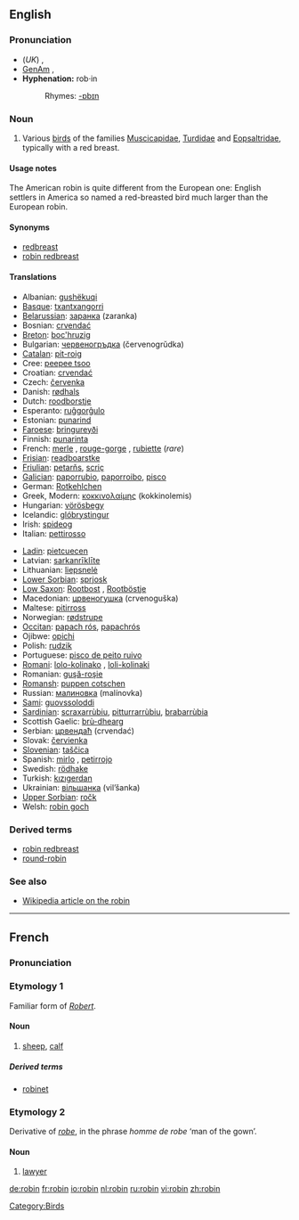 {{see|Robin}}
==English==
{{wikipedia}}
===Pronunciation===
* (''UK'') {{IPA|/ˈrɒbɪn/}}, {{SAMPA|/"rQbIn/}}
* [[GenAm]] {{IPA|/ˈrɑbɪn/}}, {{SAMPA|/"rAbIn/}}
*'''Hyphenation:''' rob·in
*:Rhymes: [[Rhymes:English:-ɒbɪn|-ɒbɪn]]

===Noun===
{{en-noun}}

# Various [[bird]]s of the families [[Muscicapidae]], [[Turdidae]] and [[Eopsaltridae]], typically with a red breast.

====Usage notes====
The American robin is quite different from the European one: English settlers in America so named a red-breasted bird much larger than the European robin.

====Synonyms====
*[[redbreast]]
*[[robin redbreast]]

====Translations====
{{trans-top|bird}}
*Albanian: [[gushëkuqi]]
*[[Basque]]: [[txantxangorri]]
*[[Belarussian]]: [[заранка]] (zaranka)
*Bosnian: [[crvendać]]
*[[Breton]]: [[boc'hruzig]]
*Bulgarian: [[червеногръдка]] (červenogrŭdka)
*[[Catalan]]: [[pit-roig]] {{m}}
*Cree: [[peepee tsoo]]
*Croatian: [[crvendać]]
*Czech: [[červenka]]
*Danish: [[rødhals]]
*Dutch: [[roodborstje]] {{n}}
*Esperanto: [[ruĝgorĝulo]]
*Estonian: [[punarind]]
*[[Faroese]]: [[bringureyði]]
*Finnish: [[punarinta]]
*French: [[merle]] {{m}}, [[rouge-gorge]] {{m}}, [[rubiette]] {{f}} (''rare'')
*[[Frisian]]: [[readboarstke]]
*[[Friulian]]: [[petarňs]], [[scriç]]
*[[Galician]]: [[paporrubio]], [[paporroibo]], [[pisco]]
*German: [[Rotkehlchen]] {{n}}
*Greek, Modern: [[κοκκινολαίμης]] (kokkinolemis) {{m}}
*Hungarian: [[vörösbegy]]
*Icelandic: [[glóbrystingur]]
*Irish: [[spideog]]
*Italian: [[pettirosso]] {{m}}
{{trans-mid}}
*[[Ladin]]: [[pietcuecen]]
*Latvian: [[sarkanrīklīte]]
*Lithuanian: [[liepsnelė]]
*[[Lower Sorbian]]: [[sprjosk]]
*[[Low Saxon]]: [[Rootbost]] {{m}}, [[Rootböstje]] {{n}}
*Macedonian: [[црвеногушка]] (crvenoguška)
*Maltese: [[pitirross]]
*Norwegian: [[rødstrupe]]
*[[Occitan]]: [[papach rós]], [[papachrós]]
*Ojibwe: [[opichi]]
*Polish: [[rudzik]] {{m}}
*Portuguese: [[pisco de peito ruivo]]
*[[Romani]]: [[lolo-kolinako]] {{m}}, [[loli-kolinaki]] {{f}}
*Romanian: [[guşă-roşie]]
*[[Romansh]]: [[puppen cotschen]]
*Russian: [[малиновка]] (malínovka) {{f}} 
*[[Sami]]: [[guovssoloddi]]
*[[Sardinian]]: [[scraxarrùbiu]], [[pitturrarrùbiu]], [[brabarrùbia]]
*Scottish Gaelic: [[brù-dhearg]]
*Serbian: [[црвендаћ]] (crvendać)
*Slovak: [[červienka]]
*[[Slovenian]]: [[taščica]] {{f}}
*Spanish: [[mirlo]] {{m}}, [[petirrojo]] {{m}}
*Swedish: [[rödhake]]
*Turkish: [[kızıgerdan]]
*Ukrainian: [[вільшанка]] (vil’šanka) {{f}}
*[[Upper Sorbian]]: [[ročk]]
*Welsh: [[robin goch]]
{{trans-bottom}}

===Derived terms===
*[[robin redbreast]]
*[[round-robin]]

===See also===
*[[w:Robin|Wikipedia article on the robin]]

[[Category:Birds]]

----

==French==
===Pronunciation===
{{IPA|/ʀɔbɛ̃/}}

===Etymology 1===
Familiar form of ''[[Robert]]''.

====Noun====
{{fr-noun-reg|m}}

# {{obsolete| lang=fr}} [[sheep]], [[calf]]

=====Derived terms=====
*[[robinet]]

===Etymology 2===
Derivative of ''[[robe#French|robe]]'', in the phrase ''homme de robe'' ‘man of the gown’.

====Noun====
{{fr-noun-reg|m}}

# {{context|archaic|pejorative| lang=fr}} [[lawyer]]

[[de:robin]]
[[fr:robin]]
[[io:robin]]
[[nl:robin]]
[[ru:robin]]
[[vi:robin]]
[[zh:robin]]